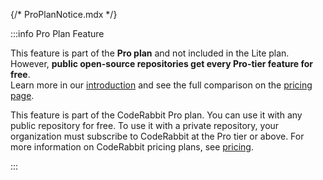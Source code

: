 {/* ProPlanNotice.mdx */}

:::info Pro Plan Feature

This feature is part of the **Pro plan** and not included in the Lite plan.  
However, **public open-source repositories get every Pro-tier feature for free**.  
Learn more in our [introduction](../overview/introduction) and see the full comparison
on the [pricing page](https://www.coderabbit.ai/pricing).

This feature is part of the CodeRabbit Pro plan. You can use it with any public repository for free. To use it with a private repository, your organization must subscribe to CodeRabbit at the Pro tier or above. For more information on CodeRabbit pricing plans, see [pricing](https://www.coderabbit.ai/pricing).

:::
